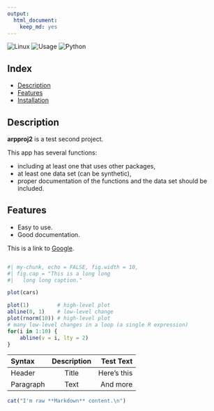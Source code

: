 ```yaml
---
output: 
  html_document: 
    keep_md: yes
---
```

![Linux](https://img.shields.io/badge/-Linux-grey?logo=linux)
![Usage](https://img.shields.io/badge/Usage-arpproj2-blue)
![Python](https://img.shields.io/badge/R-v4.0%5E-orange?logo=python)

## Index

* [Description](#description)
* [Features](#features)
* [Installation](#installation)


## Description

**arpproj2** is a test second project. 

This app has several functions:

* including at least one that uses other packages,
* at least one data set (can be synthetic),
* proper documentation of the functions and the data set should be included.

## Features

* Easy to use.
* Good documentation.


This is a link to [Google](https://google.pl).


```r
```


```r
#| my-chunk, echo = FALSE, fig.width = 10,
#| fig.cap = "This is a long long
#|   long long caption."

plot(cars)
```



```r
plot(1)         # high-level plot
abline(0, 1)    # low-level change
plot(rnorm(10)) # high-level plot
# many low-level changes in a loop (a single R expression)
for(i in 1:10) {
    abline(v = i, lty = 2)
}
```

| Syntax      | Description | Test Text     |
| :---        |    :----:   |          ---: |
| Header      | Title       | Here's this   |
| Paragraph   | Text        | And more      |


```r
cat("I'm raw **Markdown** content.\n")
```
